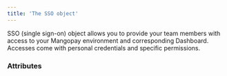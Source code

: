 ```yaml
---
title: 'The SSO object'  
---
```


  

SSO (single sign-on) object allows you to provide your team members with access to your Mangopay environment and corresponding Dashboard. Accesses come with personal credentials and specific permissions.  

### Attributes  

<Id />  

<FirstName2 />  

<LastName2 />  

<Tag1 />  

<Active2 />  

<Email1 />  

<ClientId />  

<InvitationStatus />  

<PermissionGroupId />  

<LastLoginDate />  

<CreationDate1 />